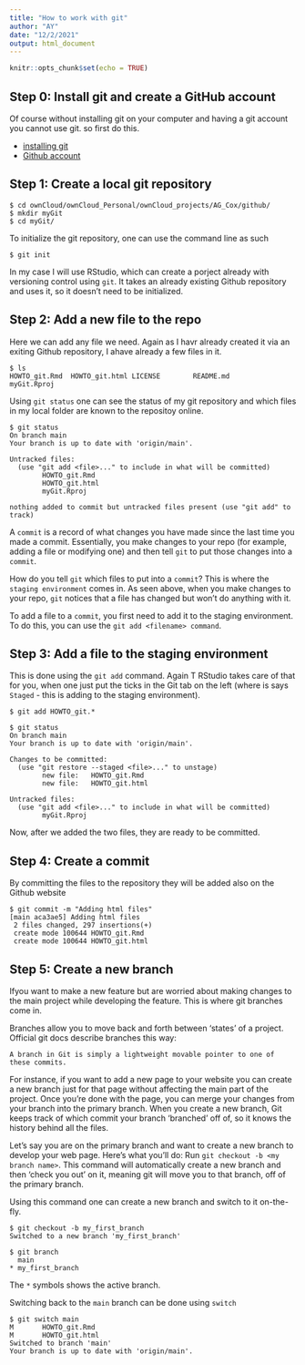 ```yaml
---
title: "How to work with git"
author: "AY"
date: "12/2/2021"
output: html_document
---
```


```r
knitr::opts_chunk$set(echo = TRUE)
```

## Step 0: Install git and create a GitHub account 

Of course without installing git on your computer and having a git account you cannot use git. so first do this.

- [installing git](https://git-scm.com/book/en/v2/Getting-Started-Installing-Git)
- [Github account](https://github.com/join)

## Step 1: Create a local git repository 

```shell
$ cd ownCloud/ownCloud_Personal/ownCloud_projects/AG_Cox/github/
$ mkdir myGit
$ cd myGit/
```

To initialize the git repository, one can use the command line as such

```shell
$ git init
```

In my case I will use RStudio, which can create a porject already with versioning control using `git`. It takes an already existing Github repository and uses it, so it doesn't need to be initialized. 

## Step 2: Add a new file to the repo

Here we can add any file we need. Again as I havr already created it via an exiting Github repository, I ahave already a few files in it.

```shell
$ ls
HOWTO_git.Rmd  HOWTO_git.html LICENSE        README.md      myGit.Rproj
```

Using `git status` one can see the status of my git repository and which files in my local folder are known to the repositoy online.

```shell
$ git status
On branch main
Your branch is up to date with 'origin/main'.

Untracked files:
  (use "git add <file>..." to include in what will be committed)
        HOWTO_git.Rmd
        HOWTO_git.html
        myGit.Rproj

nothing added to commit but untracked files present (use "git add" to track)
```

A `commit` is a record of what changes you have made since the last time you made a commit. Essentially, you make changes to your repo (for example, adding a file or modifying one) and then tell `git` to put those changes into a `commit`.

How do you tell `git` which files to put into a `commit`? This is where the `staging environment` comes in. As seen above, when you make changes to your repo, `git` notices that a file has changed but won't do anything with it.

To add a file to a `commit`, you first need to add it to the staging environment. To do this, you can use the `git add <filename> command`.

## Step 3: Add a file to the staging environment

This is done using the `git add` command. Again T RStudio takes care of that for you, when one just put the ticks in the Git tab on the left (where is says `Staged` - this is adding to the staging environment).

```shell 
$ git add HOWTO_git.*

$ git status
On branch main
Your branch is up to date with 'origin/main'.

Changes to be committed:
  (use "git restore --staged <file>..." to unstage)
        new file:   HOWTO_git.Rmd
        new file:   HOWTO_git.html

Untracked files:
  (use "git add <file>..." to include in what will be committed)
        myGit.Rproj
```

Now, after we added the two files, they are ready to be committed. 

## Step 4: Create a commit

By committing the files to the repository they will be added also on the Github website

```shell
$ git commit -m "Adding html files"
[main aca3ae5] Adding html files
 2 files changed, 297 insertions(+)
 create mode 100644 HOWTO_git.Rmd
 create mode 100644 HOWTO_git.html
```

## Step 5: Create a new branch

Ifyou want to make a new feature but are worried about making changes to the main project while developing the feature. This is where git branches come in. 

Branches allow you to move back and forth between 'states' of a project. Official git docs describe branches this way: 

    A branch in Git is simply a lightweight movable pointer to one of these commits.

For instance, if you want to add a new page to your website you can create a new branch just for that page without affecting the main part of the project. Once you're done with the page, you can merge your changes from your branch into the primary branch. When you create a new branch, Git keeps track of which commit your branch 'branched' off of, so it knows the history behind all the files. 

Let's say you are on the primary branch and want to create a new branch to develop your web page. Here's what you'll do: Run `git checkout -b <my branch name>`. This command will automatically create a new branch and then 'check you out' on it, meaning git will move you to that branch, off of the primary branch.

Using this command one can create a new branch and switch to it on-the-fly. 
```shell 
$ git checkout -b my_first_branch
Switched to a new branch 'my_first_branch'
```
```shell
$ git branch
  main
* my_first_branch
```

The `*` symbols shows the active branch.

Switching back to the `main` branch can be done using `switch`

```shell
$ git switch main
M       HOWTO_git.Rmd
M       HOWTO_git.html
Switched to branch 'main'
Your branch is up to date with 'origin/main'.
```










